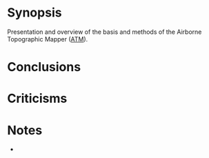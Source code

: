 = Synopsis = 
Presentation and overview of the basis and methods of the Airborne Topographic Mapper ([[airborne_topo_mapper|ATM]]). 

= Conclusions =


= Criticisms =


= Notes =
* 
